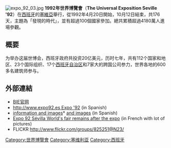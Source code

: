 [[File:expo_92_03.jpg|thumb]]{{Expand|time=2018-01-18}}
'''1992年世界博覽會'''（'''The Universal Exposition Seville '92 '''）在[[西班牙|西班牙]]的[[塞維亞|塞維亞]]舉行，從1992年4月20日開始，10月12日結束，共176天，主題為「發現的時代」，並有超過100個國家參加。總共累積超過4180萬人進場參觀。

== 概要 ==
为举办这届世博会，西班牙政府共投资20亿美元，历时七年，共有112个国家和地区、23个国际组织、17个[[西班牙自治区|西班牙自治区]]和7家大的跨国公司参力，世界各地的600多名建筑师参与。

== 外部連結 ==
*[http://www.bie-paris.org/site/en/1992-seville BIE官网]{{Wayback|url=http://www.bie-paris.org/site/en/1992-seville |date=20201218195918 }} 
* [http://www.expo92.es http://www.expo92.es Expo '92]{{Wayback|url=http://www.expo92.es/ |date=20190821144614 }} (in Spanish)
* [https://web.archive.org/web/20070310222010/http://www.terra.es/personal/aranburo/historia.htm information and images]* [http://www.terra.es/personal/aranburo/historia.htminformation and images]{{Wayback|url=http://www.terra.es/personal/aranburo/historia.htm |date=20070310222010 }} (in Spanish)
* [https://web.archive.org/web/20080619202459/http://pageperso.aol.fr/exponaute/sevillexpo92.html Expo 92 Sévilla World's fair remains after the expo] (in French with lot of pictures)
* FLICKR http://www.flickr.com/groups/825251@N23/{{Wayback|url=http://www.flickr.com/groups/825251@N23/ |date=20170109214745 }}
{{國際博覽會}}
[[Category:世界博覽會|Category:世界博覽會]]
[[Category:塞维利亚|Category:塞维利亚]]
[[Category:西班牙|Category:西班牙]]